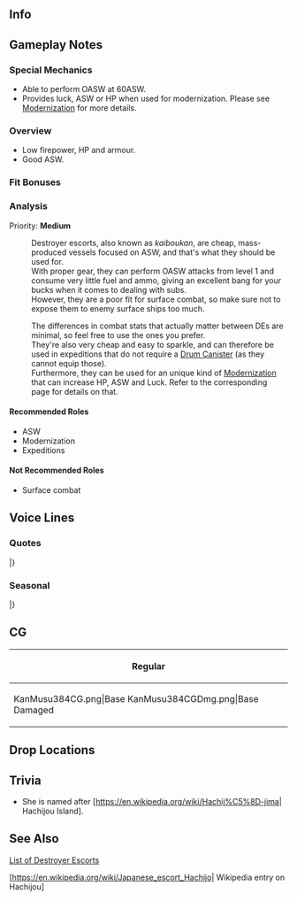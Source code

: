 ==Info==
{{KanmusuInfo|ID=384}}
{{KanmusuInfo|ID=384a}}

==Gameplay Notes==
===Special Mechanics===
* Able to perform OASW at 60ASW.
* Provides luck, ASW or HP when used for modernization. Please see [[Modernization]] for more details.

===Overview===
* Low firepower, HP and armour.
* Good ASW.

===Fit Bonuses===
{{:{{BASEPAGENAME}}/Equipment Bonuses}}
{{clear}}

===Analysis===
Priority: '''Medium'''

:Destroyer escorts, also known as ''kaiboukan'', are cheap, mass-produced vessels focused on ASW, and that's what they should be used for.
:With proper gear, they can perform OASW attacks from level 1 and consume very little fuel and ammo, giving an excellent bang for your bucks when it comes to dealing with subs.
:However, they are a poor fit for surface combat, so make sure not to expose them to enemy surface ships too much.

:The differences in combat stats that actually matter between DEs are minimal, so feel free to use the ones you prefer.
:They're also very cheap and easy to sparkle, and can therefore be used in expeditions that do not require a [[Drum Canister]] (as they cannot equip those).
:Furthermore, they can be used for an unique kind of [[Modernization]] that can increase HP, ASW and Luck. Refer to the corresponding page for details on that.


====Recommended Roles====
* ASW
* Modernization
* Expeditions

====Not Recommended Roles====
* Surface combat

==Voice Lines==
===Quotes===
{{ShipquoteHeader}}
{{ShipquoteKai
|scenario = Introduction
|origin = あっ、あたし？あたしが八丈よ。そう、占守型海防艦ね。ハチ？んー、まあ、いいか。そう呼ばせてあげる。よろしくね。
|translation = Ah, me? I'm Hachijou. Yes, the Shimushu-class coastal defense ship. Hachi? Hmmm, well, that's fine. I'll let you call me that. Nice to meet you.
|audio = Hachijou-Intro.mp3
}}
{{ShipquoteKai
|scenario = Introduction
|kai = yes
|origin = あっ、元気してた？あたし？そう、占守型海防艦の八丈はもちろん元気だよ。提督も…うん、元気そうね！よし、今日もハチと頑張って行こうよ。よろしくね。
|translation = Ah, are you well? Of course, I, the Shimushu-class coastal defense ship Hachijou, am doing great. Admiral you're... Yup, you look great! Alright, let's do our best today too. Treat me well.
|audio = HachijouKai-Intro.mp3
}}
{{ShipquoteKai
|scenario = Library
|origin = あたしは八丈。そう、占守型海防艦ね。佐世保生まれ、でもずっと北方の海で頑張ったんだ。大湊、千島や幌筵島のあったりならあたしに任せておいて！結構がんばたんだよ。でも、飛行機には勝てないねぇ。最後は舞鶴、あの街も嫌いじゃないかな…提督、よろしくね。
|translation = I'm Hachijou. Yes, the Shimushu-class coastal defense ship. I came from Sasebo and worked hard all over the Northern Seas. From Oominato to Chishima to Paramushir; just leave it all to me! I really did my best. But, I couldn't win against planes.<ref>She was critically damaged in an air raid.</ref> My final moments were in Maizuru, but I don't dislike that city...<ref>After she was damaged, she was towed to Maizuru and scrapped.</ref>. Admiral, take care of me.
|audio = Hachijou-Library.mp3
}}
{{ShipquoteKai
|scenario = Secretary 1
|origin = ハチを呼んだ？あぁ、何だ、違うの？
|translation = Did you call me? Ah, what, you didn't?
|audio = Hachijou-Sec1.mp3
}}
{{ShipquoteKai
|scenario = Secretary 2
|origin = うん、そうよ。佐世保生まれ。あぁ、知ってた？えへぇ。
|translation = Yup, that's right. I'm from Sasebo. Ah, you knew? Ehe.
|audio = Hachijou-Sec2.mp3
}}
{{ShipquoteKai
|scenario = Secretary 2
|kai = yes
|origin = うん、そうよ。佐世保生まれ。知ってるよね。今度は一緒に行こう？えっ、北方に？いいけど、寒いよ。
|translation = Yup, that's right. I'm from Sasebo. But you already knew that. Let's visit together next time alright? Eh, to the North? That's fine but it's cold.
|audio = HachijouKai-Sec2.mp3
}}
{{ShipquoteKai
|scenario = Secretary 3
|origin = 何、クナ？あっ、提督？なんかちょっと似てきたね。まあ、いいか。何、ハチをご用？あっ、ガッキ？大丈夫心配いらないよ。あん見えて…うん、平気。
|translation = What is it, Kuna? Ah, Admiral? Both of you feel kinda similar. Well, that's fine. Did you need me for something? Ah, Gakki? She's fine, don't you worry. She might not look it, but... Yup, all good.
|audio = Hachijou-Sec3.mp3
}}
{{ShipquoteKai
|scenario = Secretary Idle
|origin = えと、どうしたの？なんかいつも真面目に頑張ってるよね。そうでもないの？提督？あぁ、今まいないみたい。
|translation = Uhm, what's wrong? You're always working hard on something. Aren't you? Admiral? Ah, he's not here right now.
|audio = Hachijou-Idle.mp3
}}
{{ShipquoteKai
|scenario = Secretary (Married)
|origin = 何、提督？ちょっと疲れちゃった？いいんじゃない、休んでも。ちょっとぐらいならいいよ。ハチがついてるし。
|translation = What is it, Admiral? Are you a bit tired? It's fine to rest. Just a little while won't hurt. I'll be right here.
|audio = Hachijou-SecMarried.mp3
}}
{{ShipquoteKai
|scenario = Wedding
|origin = ん？提督、何？えぇ！まさか、違うよね…えぇー、そのまさかなの？うそ！でも、いいよ。ありがとう！
|translation = Hmmm? Admiral, what is it? Eh! This can't be happening, right... Eeeeh, it's really happening? No way! But, that's fine. Thanks!
|audio = Hachijou-Wedding.mp3
}}
{{ShipquoteKai
|scenario = Player's Score
|origin = 情報ね？OK。取って上げる。あぁ、ちょっと届かないみたい。ここなんだけど…あっ、ありがとう！
|translation = Information? OK. I'll go get it. Ah, I can't quite reach. It's right here.. Ah, thanks!
|audio = Hachijou-PlayerScore.mp3
}}
{{ShipquoteKai
|scenario = Joining the Fleet
|origin = 海防艦、八丈、出撃します。抜錨！
|translation = Coastal defense ship, Hachijou, sortieing. Weigh anchor!
|audio = Hachijou-JoinFleet.mp3
}}
{{ShipquoteKai
|scenario = Equipment 1
|origin = ありがとう！これいいよね。
|translation = Thanks! This is good.
|audio = Hachijou-Equip1.mp3
}}
{{ShipquoteKai
|scenario = Equipment 2
|origin = んー、なるほど。それもあり、ねぇ？
|translation = Hmmm, I see. That's also a possibility, right?
|audio = Hachijou-Equip2.mp3
}}
{{ShipquoteKai
|scenario = Equipment 3
|origin = そうなんだ！いいんじゃない？
|translation = So that's it! Why not?
|audio = Hachijou-Equip3.mp3
}}
{{ShipquoteKai
|scenario = Supply
|origin = ありがとう。えへぇ～
|translation = Thank you. Ehe~
|audio = Hachijou-Supply.mp3
}}
{{ShipquoteKai
|scenario = Docking (Minor Damage)
|origin = ふあぁ、お風呂、お風呂。ねぇ、先行ってるね？
|translation = Pheeew, got to take a bath. Hey, I'm going first alright?
|audio = Hachijou-DockMinor.mp3
}}
{{ShipquoteKai
|scenario = Docking (Major Damage)
|origin = あぁー、ちょっと盛大にやちゃった。ごめん、お風呂長めにいただくね。いやになっちゃう。
|translation = Aaaah, they kinda got me good. Sorry, I'll be taking a long bath. I'm such a mess.
|audio = Hachijou-DockMajor.mp3
}}
{{ShipquoteKai
|scenario = Construction
|origin = 新入り登場だって。良かったね。
|translation = Someone new has arrived. This is great.
|audio = Hachijou-Construction.mp3
}}
{{ShipquoteKai
|scenario = Returning from Sortie
|origin = 作戦完了っと。ふあぁ、疲れた、疲れた。ご飯食べたいなあ。
|translation = Operation complete. Whew, I'm really tired. I want something to eat.
|audio = Hachijou-SortieReturn.mp3
}}
{{ShipquoteKai
|scenario = Starting a Sortie
|origin = 旗艦、八丈、出撃です。大丈夫、任せといて。
|translation = Flagship, Hachijou, sortieing. It'll be fine, just leave it to me.
|audio = Hachijou-Sortie.mp3
}}
{{ShipquoteKai
|scenario = Starting a Sortie
|kai = yes
|origin = 第百四戦隊旗艦、八丈、出撃です。大丈夫、みんなついてきて。
|translation = 104th Squadron flagship, Hachijou, sortieing. It'll be fine, everyone follow me.
|audio = HachijouKai-Sortie.mp3
}}
{{ShipquoteKai
|scenario = Starting a Battle
|origin = このハチが…特別だよ。相手してあげる。お得だね。
|translation = You know... I'm special. I'll be your opponent. You won't get a better deal.
|audio = Hachijou-BattleStart.mp3
}}
{{ShipquoteKai
|scenario = Attack
|origin = 守ってみせるから。
|translation = I'll protect you.
|audio = Hachijou-Attack.mp3
}}
{{ShipquoteKai
|scenario = Night Battle Attack 
|origin = そこ？これで…どう！？
|translation = Over there? Then how's... this!?
|audio = Hachijou-NightAttack.mp3
}}
{{ShipquoteKai
|scenario = Night Battle
|origin = うん、追撃してみます？いいけど…じゃあ、ついてきて！
|translation = Yes, are we pursuing them? That's fine... Then, follow me!
|audio = Hachijou-NightBattle.mp3
}}
{{ShipquoteKai
|scenario = MVP
|origin = えっ、ハチが一番働いちゃった？やったね！えへぇ。提督、褒めてくれちゃっても、いいんじゃない？
|translation = Eh, I worked the hardest? Hooray! Ehe. Admiral, isn't it fine to praise me?
|audio = Hachijou-MVP.mp3
}}
{{ShipquoteKai
|scenario = MVP
|kai = yes
|origin = えっ、ハチが一番働いちゃった？福江、見てた？どうよ？えへぇ。提督、褒めてくれちゃっても、いいよ？
|translation = Eh, I worked the hardest? Fukae, did you see that? How's that? Ehe. Admiral, it's fine to praise me, you know?
|audio = HachijouKai-MVP.mp3
}}
{{ShipquoteKai
|scenario = Minor Damage 1
|origin = いったっ！当ててきたの？うそ！
|translation = Ouch! They started hitting? No way!
|audio = Hachijou-MinorDmg1.mp3
}}
{{ShipquoteKai
|scenario = Minor Damage 2
|origin = いやだ！いったっ！もう！
|translation = Oh no! That hurts! Jeez!
|audio = Hachijou-MinorDmg2.mp3
}}
{{ShipquoteKai
|scenario = Major Damage
|origin = これ…やばくない？機関は大丈夫？よ、よし、まだ動ける！
|translation = Isn't this... real bad? Is the engine room fine? Al-alright, I can still move!<ref>Her engine room was flooded when she was hit during the air raid that sank her.</ref>
|audio = Hachijou-MajorDmg.mp3
}}
{{ShipquoteKai
|scenario = Sunk
|origin = えっ…うそ…ハチ、ここで…そうか…怖いね、沈むって…怖い！
|translation = Eh... No way... This is where I... I see... Sinking is scary... I'm scared!
|audio = Hachijou-Sunk.mp3
}}
|} <references/>

{{clear}}

===Seasonal===
{{SeasonalHeaderOld}}
{{SeasonalQuote
|scenario = [[Seasonal/Rainy_Season_2019|Rainy Season 2019]]
|origin = てるてる坊主でしょう！あたしも作る！これがクナ！これがシム姉！ガキに、エト！あ！これは…福江？
|translation =	Teru teru bōzu, right? I'll make some too! This is Kuna! This is Shimu-nee! Gaki and... Eto! Ah! And this is... Fukae?
|audio = Hachijou_Rainy_Season_2019_Sec1.mp3
|notes = 
}}
{{SeasonalQuote
|scenario = [[Seasonal/Autumn_2019|Autumn 2019]]
|origin = 秋か。秋はなんだろう…なんか、悲しいね。終わってく気持ち。ねぇ、提督、仕方ないのかな？
|translation =	It's autumn. Autumn feels just gives off... a kind of sad feeling. It feels like something is ending. Hey, Admiral, we can't help this feeling right?
|audio = Hachijou_Autumn_2019_Sec1.mp3
|notes = 
}}
{{SeasonalQuote
|scenario = [[Seasonal/Saury_2019|Saury 2019]]
|origin = 秋刀魚祭り…きたぁー！聞いてたって、これ！大丈夫！北方の海の道案内を任せて！やるよ！
|translation =	The Saury Festival... is here! I've heard about this! Don't worry! I'll be your guide through the Northern seas! I can do it!
|audio = Hachijou_Saury_2019_Sec1.mp3
|notes = 
}}
{{SeasonalQuote
|scenario = [[Seasonal/End_of_Year_2019|End of Year 2019]]
|origin = えぇ～！年末大掃除！？んー、ちょっと苦手なんだけど…あぁ、ガキ、どこいくの？あたしも！
|translation =	Eeeh! The year end spring clean!? Ngggh, I'm not really good at that... Ah, Gaki, where are you going? I'll come too!
|audio = Hachijou_Year_End_2019_Secretary_1.mp3
|notes = 
}}
{{SeasonalQuote
|scenario = [[Seasonal/Setsubun_2020|Setsubun 2020]]
|origin = いったー！何々？いった！また被弾？だれ…？って、ガッキじゃ！は、反撃だ！お豆、うって！
|translation =	OUCH! What's going on? Ouch! I've been hit again? Who did that...? Wha, it's you, Gaki! Re-returning fire! Fire the beans!
|audio = Hachijou_Setsubun_2020_Secretary_1.mp3
|notes = 
}}
{{SeasonalQuote
|scenario = [[Seasonal/Valentine%27s_Day_2020|Valentine's Day 2020]]
|origin = 提督、これなーんだ？あげる！ちゃんと食べてよ。
|translation =	Admiral, guess what thiiis is? It's for you! Make sure you savour it.
|audio = Hachijou_Valentines_2020_Secretary_1.mp3
|notes = 
}}
{{SeasonalQuote
|scenario = [[Seasonal/Seventh_Anniversary|7th Anniversary]]
|origin = そうなんだ。艦隊は七周年なのか？すごいね。色々あったんでしょう。でも、頑張ったね。提督、本当にありがとう。
|translation =	I see. It's the fleet's 7th Anniversary? Amazing. We've been through a lot but we always got through it. Admiral, thank you very much.
|audio = Hachijou_7th_Anniversary_Secretary_1.mp3
|notes = 
}}
|}<references/>

{{clear}}

==CG==
{| class="mw-collapsible mw-collapsed wikitable" style="width: 100%;"
!Regular
|-
|<gallery>
KanMusu384CG.png|Base
KanMusu384CGDmg.png|Base Damaged
</gallery>
|}

==Drop Locations==

==Trivia==
* She is named after [https://en.wikipedia.org/wiki/Hachij%C5%8D-jima| Hachijou Island].

==See Also==
[[List_of_destroyer_escorts_by_upgraded_maximum_stats| List of Destroyer Escorts]]

[https://en.wikipedia.org/wiki/Japanese_escort_Hachijo| Wikipedia entry on Hachijou]

{{shiplist}}